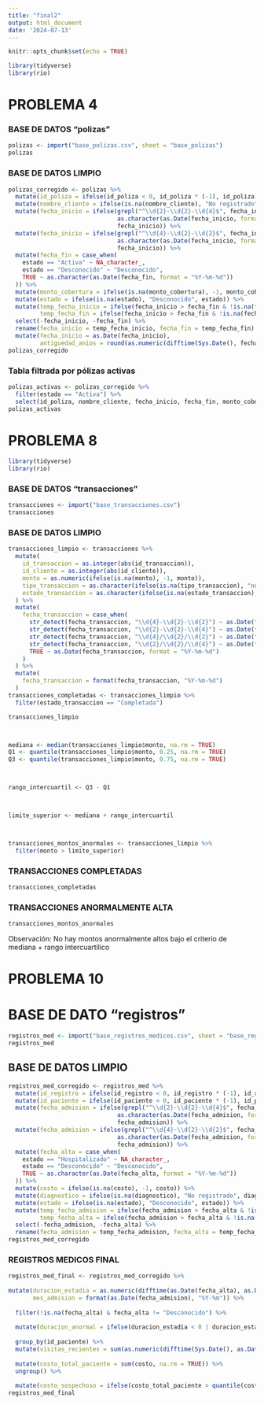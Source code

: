 ---
title: "final2"
output: html_document
date: '2024-07-13'
---

```{r setup, include=FALSE}
knitr::opts_chunk$set(echo = TRUE)
```




```{r,warning=FALSE, include=FALSE}
library(tidyverse)
library(rio)
```
# PROBLEMA 4

### BASE DE DATOS "polizas"

```{r, warning=FALSE, echo=FALSE}
polizas <- import("base_polizas.csv", sheet = "base_polizas")
polizas
```

### BASE DE DATOS LIMPIO

```{r, echo=FALSE}
polizas_corregido <- polizas %>%
  mutate(id_poliza = ifelse(id_poliza < 0, id_poliza * (-1), id_poliza)) %>%
  mutate(nombre_cliente = ifelse(is.na(nombre_cliente), "No registrado", nombre_cliente)) %>%
  mutate(fecha_inicio = ifelse(grepl("^\\d{2}-\\d{2}-\\d{4}$", fecha_inicio),
                               as.character(as.Date(fecha_inicio, format = "%d-%m-%Y")),
                               fecha_inicio)) %>%
  mutate(fecha_inicio = ifelse(grepl("^\\d{4}-\\d{2}-\\d{2}$", fecha_inicio),
                               as.character(as.Date(fecha_inicio, format = "%Y-%m-%d")),
                               fecha_inicio)) %>%
  mutate(fecha_fin = case_when(
    estado == "Activa" ~ NA_character_,
    estado == "Desconocido" ~ "Desconocido",
    TRUE ~ as.character(as.Date(fecha_fin, format = "%Y-%m-%d"))
  )) %>%
  mutate(monto_cobertura = ifelse(is.na(monto_cobertura), -1, monto_cobertura)) %>%
  mutate(estado = ifelse(is.na(estado), "Desconocido", estado)) %>%
  mutate(temp_fecha_inicio = ifelse(fecha_inicio > fecha_fin & !is.na(fecha_fin), fecha_fin, fecha_inicio),
         temp_fecha_fin = ifelse(fecha_inicio > fecha_fin & !is.na(fecha_fin), fecha_inicio, fecha_fin)) %>%
  select(-fecha_inicio, -fecha_fin) %>%
  rename(fecha_inicio = temp_fecha_inicio, fecha_fin = temp_fecha_fin) %>%
  mutate(fecha_inicio = as.Date(fecha_inicio),
         antiguedad_anios = round(as.numeric(difftime(Sys.Date(), fecha_inicio, units = "days")) / 365.25, 1))
polizas_corregido
```

### Tabla filtrada por pólizas activas    

```{r, echo=FALSE}
polizas_activas <- polizas_corregido %>%
  filter(estado == "Activa") %>%
  select(id_poliza, nombre_cliente, fecha_inicio, fecha_fin, monto_cobertura, estado, antiguedad_anios)
polizas_activas
```


# PROBLEMA 8

```{r, include=FALSE}
library(tidyverse)
library(rio)
```


### BASE DE DATOS "transacciones"

```{r, warning=FALSE, echo=FALSE}
transacciones <- import("base_transacciones.csv")
transacciones
```

### BASE DE DATOS LIMPIO

```{r, echo=FALSE}
transacciones_limpio <- transacciones %>%
  mutate(
    id_transaccion = as.integer(abs(id_transaccion)),
    id_cliente = as.integer(abs(id_cliente)),
    monto = as.numeric(ifelse(is.na(monto), -1, monto)),
    tipo_transaccion = as.character(ifelse(is.na(tipo_transaccion), "no identificado", tipo_transaccion)),
    estado_transaccion = as.character(ifelse(is.na(estado_transaccion), "no identificado", estado_transaccion))
  ) %>%
  mutate(
    fecha_transaccion = case_when(
      str_detect(fecha_transaccion, "\\d{4}-\\d{2}-\\d{2}") ~ as.Date(fecha_transaccion, format = "%Y-%m-%d"),
      str_detect(fecha_transaccion, "\\d{2}-\\d{2}-\\d{4}") ~ as.Date(fecha_transaccion, format = "%d-%m-%Y"),
      str_detect(fecha_transaccion, "\\d{4}/\\d{2}/\\d{2}") ~ as.Date(fecha_transaccion, format = "%Y/%m/%d"),
      str_detect(fecha_transaccion, "\\d{2}/\\d{2}/\\d{4}") ~ as.Date(fecha_transaccion, format = "%m/%d/%Y"),
      TRUE ~ as.Date(fecha_transaccion, format = "%Y-%m-%d")
    )
  ) %>%
  mutate(
    fecha_transaccion = format(fecha_transaccion, "%Y-%m-%d")
  )
transacciones_completadas <- transacciones_limpio %>%
  filter(estado_transaccion == "Completada")

transacciones_limpio



mediana <- median(transacciones_limpio$monto, na.rm = TRUE)
Q1 <- quantile(transacciones_limpio$monto, 0.25, na.rm = TRUE)
Q3 <- quantile(transacciones_limpio$monto, 0.75, na.rm = TRUE)



rango_intercuartil <- Q3 - Q1



limite_superior <- mediana + rango_intercuartil



transacciones_montos_anormales <- transacciones_limpio %>%
  filter(monto > limite_superior)
```

### TRANSACCIONES COMPLETADAS

```{r, warning=FALSE, echo=FALSE}
transacciones_completadas
```

### TRANSACCIONES ANORMALMENTE ALTA

```{r, warning=FALSE, echo=FALSE}
transacciones_montos_anormales
```

Observación: No hay montos anormalmente altos bajo el criterio de mediana + rango intercuartílico


# PROBLEMA 10

# BASE DE DATO "registros"

```{r}
registros_med <- import("base_registros_medicos.csv", sheet = "base_registros_medicos")
registros_med
```

## BASE DE DATOS LIMPIO

```{r}
registros_med_corregido <- registros_med %>%
  mutate(id_registro = ifelse(id_registro < 0, id_registro * (-1), id_registro)) %>%
  mutate(id_paciente = ifelse(id_paciente < 0, id_paciente * (-1), id_paciente)) %>%
  mutate(fecha_admision = ifelse(grepl("^\\d{2}-\\d{2}-\\d{4}$", fecha_admision),
                               as.character(as.Date(fecha_admision, format = "%d-%m-%Y")),
                               fecha_admision)) %>%
  mutate(fecha_admision = ifelse(grepl("^\\d{4}-\\d{2}-\\d{2}$", fecha_admision),
                               as.character(as.Date(fecha_admision, format = "%Y-%m-%d")),
                               fecha_admision)) %>%
  mutate(fecha_alta = case_when(
    estado == "Hospitalizado" ~ NA_character_,
    estado == "Desconocido" ~ "Desconocido",
    TRUE ~ as.character(as.Date(fecha_alta, format = "%Y-%m-%d"))
  )) %>%
  mutate(costo = ifelse(is.na(costo), -1, costo)) %>%
  mutate(diagnostico = ifelse(is.na(diagnostico), "No registrado", diagnostico)) %>%
  mutate(estado = ifelse(is.na(estado), "Desconocido", estado)) %>%
  mutate(temp_fecha_admision = ifelse(fecha_admision > fecha_alta & !is.na(fecha_alta), fecha_alta, fecha_admision),
         temp_fecha_alta = ifelse(fecha_admision > fecha_alta & !is.na(fecha_alta), fecha_admision, fecha_alta)) %>%
  select(-fecha_admision, -fecha_alta) %>%
  rename(fecha_admision = temp_fecha_admision, fecha_alta = temp_fecha_alta) 
registros_med_corregido
```

### REGISTROS MEDICOS FINAL 

```{r}
registros_med_final <- registros_med_corregido %>%
 
mutate(duracion_estadia = as.numeric(difftime(as.Date(fecha_alta), as.Date(fecha_admision), units = "days")),
       mes_admision = format(as.Date(fecha_admision), "%Y-%m")) %>%
  
  filter(!is.na(fecha_alta) & fecha_alta != "Desconocido") %>%
  
  mutate(duracion_anormal = ifelse(duracion_estadia < 0 | duracion_estadia > 365, TRUE, FALSE)) %>%
  
  group_by(id_paciente) %>%
  mutate(visitas_recientes = sum(as.numeric(difftime(Sys.Date(), as.Date(fecha_admision), units = "days")) <= 30)) %>%
  
  mutate(costo_total_paciente = sum(costo, na.rm = TRUE)) %>%
  ungroup() %>%
  
  mutate(costo_sospechoso = ifelse(costo_total_paciente > quantile(costo_total_paciente, 0.95), TRUE, FALSE)) 
registros_med_final
```
